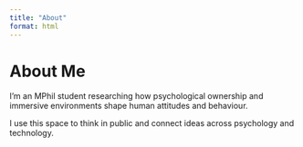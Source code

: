 ```yaml
---
title: "About"
format: html
---
```


# About Me

I'm an MPhil student researching how psychological ownership and immersive environments shape human attitudes and behaviour.

I use this space to think in public and connect ideas across psychology and technology.